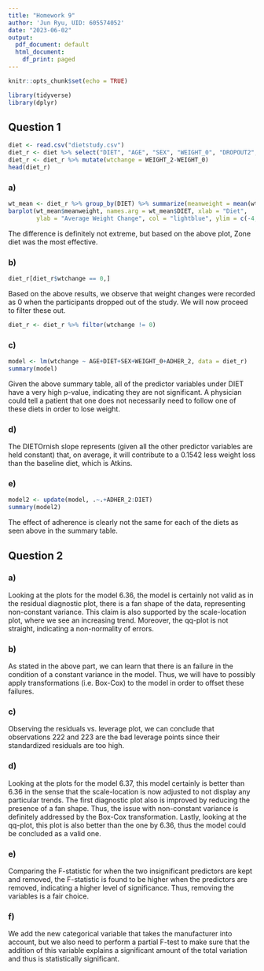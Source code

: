 ```yaml
---
title: "Homework 9"
author: 'Jun Ryu, UID: 605574052'
date: "2023-06-02"
output:
  pdf_document: default
  html_document:
    df_print: paged
---
```


```r
knitr::opts_chunk$set(echo = TRUE)

library(tidyverse)
library(dplyr)
```

## Question 1

```r
diet <- read.csv("dietstudy.csv")
diet_r <- diet %>% select("DIET", "AGE", "SEX", "WEIGHT_0", "DROPOUT2", "WEIGHT_2", "ADHER_2")
diet_r <- diet_r %>% mutate(wtchange = WEIGHT_2-WEIGHT_0)
head(diet_r)
```

### a)

```r
wt_mean <- diet_r %>% group_by(DIET) %>% summarize(meanweight = mean(wtchange))
barplot(wt_mean$meanweight, names.arg = wt_mean$DIET, xlab = "Diet", 
        ylab = "Average Weight Change", col = "lightblue", ylim = c(-4,0))
```

The difference is definitely not extreme, but based on the above plot, Zone diet was the most effective.

### b)

```r
diet_r[diet_r$wtchange == 0,]
```

Based on the above results, we observe that weight changes were recorded as 0 when the participants dropped out of the study. We will now proceed to filter these out.

```r
diet_r <- diet_r %>% filter(wtchange != 0)
```

### c)

```r
model <- lm(wtchange ~ AGE+DIET+SEX+WEIGHT_0+ADHER_2, data = diet_r)
summary(model)
```

Given the above summary table, all of the predictor variables under DIET have a very high p-value, indicating they are not significant. A physician could tell a patient that one does not necessarily need to follow one of these diets in order to lose weight.

### d)

The DIETOrnish slope represents (given all the other predictor variables are held constant) that, on average, it will contribute to a 0.1542 less weight loss than the baseline diet, which is Atkins.

### e)

```r
model2 <- update(model, .~.+ADHER_2:DIET)
summary(model2)
```

The effect of adherence is clearly not the same for each of the diets as seen above in the summary table.

## Question 2

### a)

Looking at the plots for the model 6.36, the model is certainly not valid as in the residual diagnostic plot, there is a fan shape of the data, representing non-constant variance. This claim is also supported by the scale-location plot, where we see an increasing trend. Moreover, the qq-plot is not straight, indicating a non-normality of errors.

### b)

As stated in the above part, we can learn that there is an failure in the condition of a constant variance in the model. Thus, we will have to possibly apply transformations (i.e. Box-Cox) to the model in order to offset these failures.

### c)

Observing the residuals vs. leverage plot, we can conclude that observations 222 and 223 are the bad leverage points since their standardized residuals are too high.

### d)

Looking at the plots for the model 6.37, this model certainly is better than 6.36 in the sense that the scale-location is now adjusted to not display any particular trends. The first diagnostic plot also is improved by reducing the presence of a fan shape. Thus, the issue with non-constant variance is definitely addressed by the Box-Cox transformation. Lastly, looking at the qq-plot, this plot is also better than the one by 6.36, thus the model could be concluded as a valid one.

### e)

Comparing the F-statistic for when the two insignificant predictors are kept and removed, the F-statistic is found to be higher when the predictors are removed, indicating a higher level of significance. Thus, removing the variables is a fair choice.

### f)

We add the new categorical variable that takes the manufacturer into account, but we also need to perform a partial F-test to make sure that the addition of this variable explains a significant amount of the total variation and thus is statistically significant.



